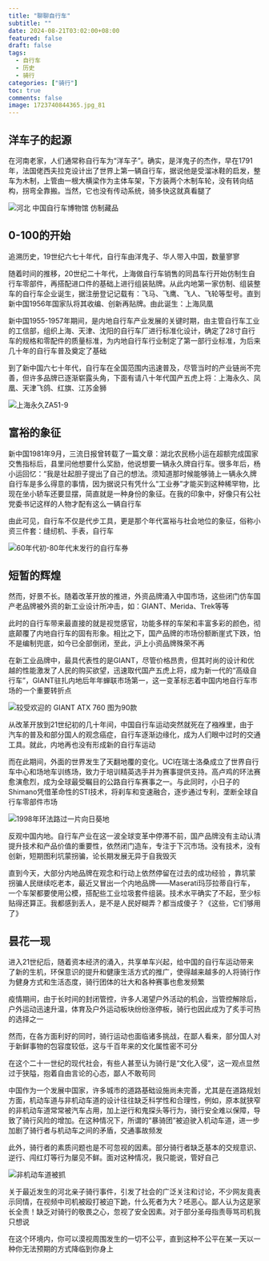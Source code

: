 ```yaml
---
title: "聊聊自行车"
subtitle: ""
date: 2024-08-21T03:02:00+08:00
featured: false
draft: false
tags:
  - 自行车
  - 历史
  - 骑行
categories: ["骑行"]
toc: true
comments: false
image: 1723740844365.jpg_81
---
```



## 洋车子的起源

在河南老家，人们通常称自行车为“洋车子”。确实，是洋鬼子的杰作，早在1791年，法国佬西夫拉克设计出了世界上第一辆自行车，据说他是受溜冰鞋的启发，整车为木制，上管由一根大横梁作为主体车架，下方装两个木制车轮，没有转向结构，拐弯全靠搬。当然，它也没有传动系统，骑多快这就真看腿了

<Img src="1723739662885.jpg" alt="河北 中国自行车博物馆 仿制藏品" exif="false" />

## 0-100的开始

追溯历史，19世纪六七十年代，自行车由洋鬼子、华人带入中国，数量寥寥

随着时间的推移，20世纪二十年代，上海做自行车销售的同昌车行开始仿制生自行车零部件，再搭配进口件的基础上进行组装贴牌。从此内地第一家仿制、组装整车的自行车企业诞生，据注册登记记载有：飞马、飞鹰、飞人、飞轮等型号。直到新中国1956年国家队将其收编、创新再贴牌。由此诞生：上海凤凰

新中国1955-1957年期间，是内地自行车产业发展的关键时期，由主管自行车工业的工信部，组织上海、天津、沈阳的自行车厂进行标准化设计，确定了28寸自行车的规格和零配件的质量标准，为内地自行车行业制定了第一部行业标准，为后来几十年的自行车普及奠定了基础

到了新中国六七十年代，自行车在全国范围内迅速普及，尽管当时的产业链尚不完善，但许多品牌已逐渐崭露头角，下面有请八十年代国产五虎上将：上海永久、凤凰、天津飞鸽、红旗、江苏金狮

<Img src="1723740844365.jpg" alt="上海永久ZA51-9" exif="false" />

## 富裕的象征

新中国1981年9月，三流日报曾转载了一篇文章：湖北农民杨小运在超额完成国家交售指标后，县里问他想要什么奖励，他说想要一辆永久牌自行车。很多年后，杨小运回忆：“我是壮起胆子提出了自己的想法。须知道那时候能够骑上一辆永久牌自行车是多么得意的事情，因为据说只有凭什么“工业券”才能买到这种稀罕物，比现在坐小轿车还要显摆，简直就是一种身份的象征。在我的印象中，好像只有公社党委书记这样的人物才配有这么一辆自行车

由此可见，自行车不仅是代步工具，更是那个年代富裕与社会地位的象征，俗称小资三件套：缝纫机、手表，自行车

<Img src="1723745451589.jpg" alt="60年代初-80年代末发行的自行车券" exif="false" />

## 短暂的辉煌

然而，好景不长。随着改革开放的推进，外资品牌涌入中国市场，这些闭门仿车国产老品牌被外资的新工业设计所冲击，如：GIANT、Merida、Trek等等

此时的自行车带来最直接的就是视觉感官，功能多样的车架和丰富多彩的颜色，彻底颠覆了内地自行车的固有形象。相比之下，国产品牌的市场份额断崖式下跌，怕不是编制兜底，如今已全部倒闭，至此，沪上小资品牌殊荣不再

在新工业品牌中，最具代表性的是GIANT，尽管价格昂贵，但其时尚的设计和优越的性能激发了人民的购买欲望，迅速取代国产五虎上将，成为新一代的“高级自行车”，GIANT驻扎内地后年年蝉联市场第一，这一变革标志着中国内地自行车市场的一个重要转折点

<Img src="758461846894.jpg" alt="较受欢迎的 GIANT ATX 760 图为90款" exif="false" />

从改革开放到21世纪初的几十年间，中国自行车运动突然就死在了襁褓里，由于汽车的普及和部分国人的观念癌症，自行车逐渐边缘化，成为人们眼中过时的交通工具。就此，内地再也没有形成新的自行车运动

而在此期间，外面的世界发生了天翻地覆的变化。UCI在瑞士洛桑成立了世界自行车中心和场地车训练场，致力于培训精英选手并为赛事提供支持。高卢鸡的环法赛愈演愈烈，成为全球最受瞩目的公路自行车赛事之一。与此同时，小日子的Shimano凭借革命性的STI技术，将刹车和变速融合，逐步通过专利，垄断全球自行车零部件市场

<Img src="1723742326692.jpg" alt="1998年环法路过一片向日葵地" exif="false" />

反观中国内地。自行车产业在这一波全球变革中停滞不前，国产品牌没有主动认清提升技术和产品价值的重要性，依然闭门造车，专注于下沉市场。没有技术，没有创新，短期图利坑蒙拐骗，论长期发展无异于自我毁灭

直到今天，大部分内地品牌在观念和行动上依然停留在过去的成功经验 ，靠坑蒙拐骗人民继续吃老本，最近又冒出一个内地品牌——Maserati玛莎拉蒂自行车，一个车架都要使用公模，搭配些工业垃圾套件组装。技术水平确实了不起，至少标贴得还算正。我都感到丢人，是不是人民好糊弄？都当成傻子？《这些，它们够用了》

## 昙花一现

进入21世纪后，随着资本经济的涌入，共享单车兴起，给中国的自行车运动带来了新的生机，环保意识的提升和健康生活方式的推广，使得越来越多的人将骑行作为健身方式和生活态度，骑行团体的壮大和各种赛事也愈发频繁

疫情期间，由于长时间的封闭管控，许多人渴望户外活动的机会，当管控解除后，户外运动迅速升温，体育及户外运动板块纷纷涨停板，骑行也因此成为了炙手可热的选择之一

然而，在各方面利好的同时，骑行运动也面临诸多挑战，在鄙人看来，部分国人对于新鲜事物的包容度较低，这与千百年来的文化属性密不可分

在这个二十一世纪的现代社会，有些人甚至认为骑行是“文化入侵”，这一观点显然过于狭隘，抱着自由言论的心态，鄙人不敢苟同

中国作为一个发展中国家，许多城市的道路基础设施尚未完善，尤其是在道路规划方面，机动车道与非机动车道的设计往往缺乏科学性和合理性，例如，原本就狭窄的非机动车道常常被汽车占用，加上逆行和鬼探头等行为，骑行安全难以保障，导致了骑行风险的增加。在这种情况下，所谓的“暴骑团”被迫驶入机动车道，进一步加剧了骑行者与机动车之间的矛盾，交通事故频发

此外，骑行者的素质问题也是不可忽视的因素。部分骑行者缺乏基本的交规意识、逆行、闯红灯等行为屡见不鲜。面对这种情况，我只能说，管好自己

<Img src="1723744080741.jpg" alt="非机动车道被抓" exif="false" />

关于最近发生的河北亲子骑行事件，引发了社会的广泛关注和讨论，不少网友竟表示同情，在视频中司机被殴打被迫下跪，什么死者为大？呸恶心。鄙人认为这是家长全责！缺乏对骑行的敬畏之心，忽视了安全因素。对于部分圣母指责辱骂司机我只想说

在这个环境内，你可以漠视周围发生的一切不公平，直到这种不公平在某一天以一种你无法预期的方式降临到你身上